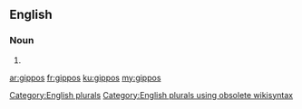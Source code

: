 ==English==

===Noun===
{{head|en}}

# {{plural of|gippo}}

[[Category:English plurals]][[Category:English plurals using obsolete wikisyntax]]

[[ar:gippos]]
[[fr:gippos]]
[[ku:gippos]]
[[my:gippos]]